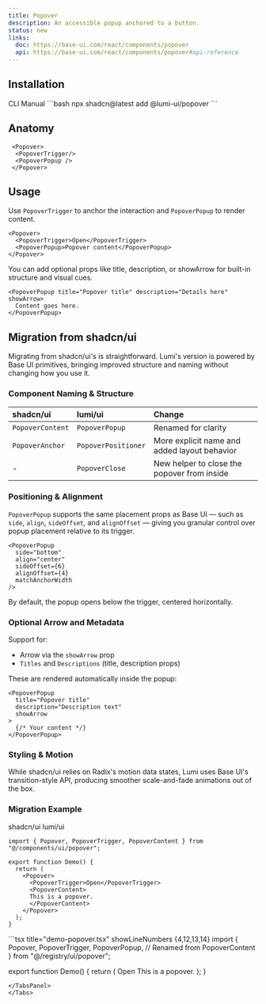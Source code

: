 ```yaml
---
title: Popover
description: An accessible popup anchored to a button.
status: new
links:
  doc: https://base-ui.com/react/components/popover
  api: https://base-ui.com/react/components/popover#api-reference
---
```


<ComponentPreview name="popover-demo" />

## Installation

<CodeTabs>
  <TabsList>
    <TabsTab value="cli">CLI</TabsTab>
    <TabsTab value="manual">Manual</TabsTab>
  </TabsList>

  <TabsPanel value="cli">
    ```bash
    npx shadcn@latest add @lumi-ui/popover
    ```
  </TabsPanel>

  <TabsPanel value="manual">
    <Steps>
      <Step title="Copy and paste the following code into your project.">
        <ComponentSourceCode name="popover" title="popover.tsx" collapsible/>
      </Step>
    </Steps>
  </TabsPanel>
</CodeTabs>


## Anatomy

```tsx
 <Popover>
  <PopoverTrigger/>
  <PopoverPopup />
 </Popover>
```

## Usage

Use `PopoverTrigger` to anchor the interaction and `PopoverPopup` to render content.
```tsx
<Popover>
  <PopoverTrigger>Open</PopoverTrigger>
  <PopoverPopup>Popover content</PopoverPopup>
</Popover>
```

You can add optional props like title, description, or showArrow for built-in structure and visual cues.
```tsx
<PopoverPopup title="Popover title" description="Details here" showArrow>
  Content goes here.
</PopoverPopup>
```



## Migration from shadcn/ui

Migrating from shadcn/ui's is straightforward. Lumi's version is powered by Base UI primitives, bringing improved structure and naming without changing how you use it.

### Component Naming & Structure

| shadcn/ui | lumi/ui | Change
| :--- | :--- | :--- |
| `PopoverContent`  | `PopoverPopup`  | Renamed for clarity
| `PopoverAnchor`  | `PopoverPositioner`  | More explicit name and added layout behavior
| -  | `PopoverClose`  | New helper to close the popover from inside


### Positioning & Alignment

`PopoverPopup` supports the same placement props as Base UI — such as `side`, `align`, `sideOffset`, and `alignOffset` — giving you granular control over popup placement relative to its trigger.

```tsx
<PopoverPopup
  side="bottom"
  align="center"
  sideOffset={6}
  alignOffset={4}
  matchAnchorWidth
/>
```
By default, the popup opens below the trigger, centered horizontally.

### Optional Arrow and Metadata

Support for:
- Arrow via the `showArrow` prop
- `Titles` and `Descriptions` (title, description props)

These are rendered automatically inside the popup:

```tsx
<PopoverPopup
  title="Popover title"
  description="Description text"
  showArrow
>
  {/* Your content */}
</PopoverPopup>
```

### Styling & Motion

While shadcn/ui relies on Radix's motion data states, Lumi uses Base UI's transition-style API, producing smoother scale-and-fade animations out of the box.

### Migration Example

<Tabs defaultValue="shadcn/ui"> 
  <TabsList> 
    <TabsTab value="shadcn/ui">shadcn/ui</TabsTab> 
    <TabsTab value="lumi/ui">lumi/ui</TabsTab> 
</TabsList> 
  <TabsPanel value="shadcn/ui"> 

  ```tsx title="demo-popover.tsx" 
  import { Popover, PopoverTrigger, PopoverContent } from "@/components/ui/popover";

  export function Demo() {
    return (
      <Popover>
        <PopoverTrigger>Open</PopoverTrigger>
        <PopoverContent>
        This is a popover.
        </PopoverContent>
      </Popover>
    );
  }
  ```
  </TabsPanel>
  <TabsPanel value="lumi/ui">
  ```tsx title="demo-popover.tsx" showLineNumbers {4,12,13,14}
  import {
    Popover,
    PopoverTrigger,
    PopoverPopup,       // Renamed from PopoverContent
  } from "@/registry/ui/popover";

  export function Demo() {
    return (
      <Popover>
        <PopoverTrigger>Open</PopoverTrigger>
        <PopoverPopup
          showArrow
          title="Popover title"
          description="This is a Lumi popover."
        >
          This is a popover.
        </PopoverPopup>
      </Popover>
    );
  }
  ```
  </TabsPanel> 
</Tabs>
